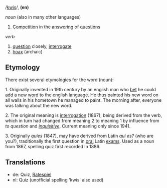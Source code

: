 /[[Pronunciation guide|kwis]]/, '''(en)'''

''noun'' (also in many other languages)
# [[Competition]] in the [[answer]]ing of [[question]]s

''verb''
# [[question]] closely, [[interrogate]]
# [[hoax]] (archaic)

==Etymology==

There exist several etymologies for the word (noun):

1. Originally invented in 19th century by an english man who [[bet]] he could [[add]] a new [[word]] to the english language. He thus painted his new word on all walls in his hometown he managed to paint.
The morning after, everyone was talking about the new word.

2. The original meaning is [[interrogation]] (1867), being derived from the verb, which in turn had changed from meaning 2 to meaning 1 by influence from ''to question'' and ''[[inquisitive]]''. Current meaning only since 1941.

3. Originally ''quies'' (1847), may have derived from Latin ''qui es?'' (who are you?), traditionally the first question in [[oral]] Latin [[exam]]s. Used as a noun from 1867, spelling quiz first recorded in 1886.

==Translations==
*de: Quiz, [[Ratespiel]]
*nl: Quiz (unofficial spelling 'kwis' also used)
